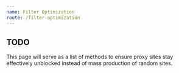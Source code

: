 ```yaml
---
name: Filter Optimization
route: /filter-optimization
---
```


## TODO
This page will serve as a list of methods to ensure proxy sites stay effectively unblocked instead of mass production of random sites.